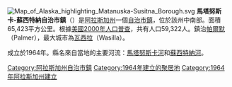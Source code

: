 [[File:Map_of_Alaska_highlighting_Matanuska-Susitna_Borough.svg|right]]
'''馬塔努斯卡-蘇西特納自治市鎮'''（{{lang-en|Matanuska-Susitna Borough}}）是[[阿拉斯加州|阿拉斯加州]]一個[[自治市鎮_(阿拉斯加州)|自治市鎮]]，位於該州中南部。面積65,423平方公里。根據[[美國2000年人口普查|美國2000年人口普查]]，共有人口59,322人。鎮治[[帕爾默_(阿拉斯加州)|帕爾默]]（Palmer），最大城市為[[瓦西拉|瓦西拉]]（Wasilla）。

成立於1964年。縣名來自當地的主要河流：[[馬塔努斯卡河|馬塔努斯卡河]]和[[蘇西特納河|蘇西特納河]]。

{{馬塔努斯卡-蘇西特納自治市鎮}}
{{Alaska}}
{{Authority control}}

{{DEFAULTSORT:Matanuska-Susitna Borough}}
[[Category:阿拉斯加州自治市鎮|Category:阿拉斯加州自治市鎮]]
[[Category:1964年建立的聚居地|Category:1964年建立的聚居地]]
[[Category:1964年阿拉斯加州建立|Category:1964年阿拉斯加州建立]]

{{Alaska-geo-stub}}